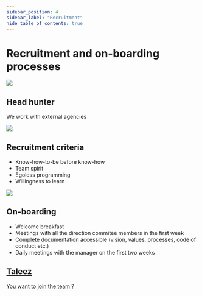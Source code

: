 ```yaml
---
sidebar_position: 4
sidebar_label: "Recruitment"
hide_table_of_contents: true
---
```



# Recruitment and on-boarding processes

<div className="cards-container cards-container--recruitment">
  <div className="card card--recruitment">
    <img className="recruitment-img" src={HeadHunterImg} />
    <h2>Head hunter</h2>
    <p>We work with external agencies</p>
  </div>
  <div className="card card--recruitment">
    <img className="recruitment-img" src={CriteriaImg} />
    <h2>Recruitment criteria</h2>
    <p>
      <ul>
        <li>Know-how-to-be before know-how</li>
        <li>Team spirit</li>
        <li>Egoless programming</li>
        <li>Willingness to learn</li>
      </ul>
    </p>
  </div>
  <div className="card card--recruitment">
    <img className="recruitment-img" src={OnBoardingImg} />
    <h2>On-boarding</h2>
    <p>
      <ul>
        <li>Welcome breakfast</li>
        <li>
          Meetings with all the direction commitee members in the first week
        </li>
        <li>
          Complete documentation accessible&nbsp;(vision, values, processes,
          code of conduct etc.)
        </li>
        <li>Daily meetings with the manager on the first two weeks</li>
      </ul>
    </p>
  </div>
</div>

<div class="join">
  <a href="https://taleez.com/careers/okp4">
    <h2>Taleez</h2>
    <p>You want to join the team ?</p>
  </a>
</div>
